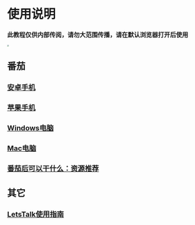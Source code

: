 # 使用说明

**此教程仅供内部传阅，请勿大范围传播，请在默认浏览器打开后使用**

<img src="./index/open_browser.png" style="zoom:25%;" />

## 番茄

### [安卓手机](/android)

### [苹果手机](/apple)

### [Windows电脑](/windows)

### [Mac电脑](/mac)

### [番茄后可以干什么：资源推荐](/guide)

## 其它

### [LetsTalk使用指南](/letstalk)
